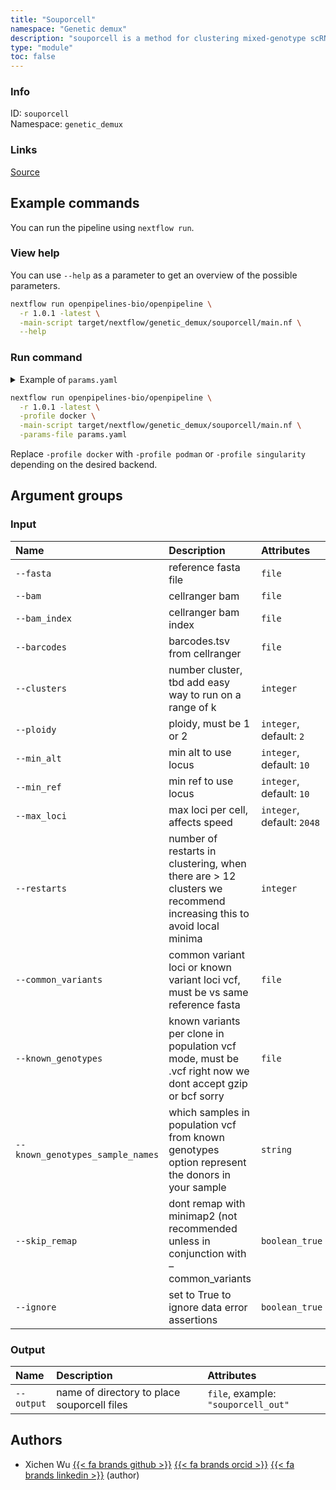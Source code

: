 ```yaml
---
title: "Souporcell"
namespace: "Genetic demux"
description: "souporcell is a method for clustering mixed-genotype scRNAseq experiments by individual."
type: "module"
toc: false
---
```


::: {.column-margin}

### Info

ID: `souporcell`  
Namespace: `genetic_demux`

### Links
[Source](https://github.com/openpipelines-bio/openpipeline/blob/1.0.1/./src/genetic_demux/souporcell){.btn-action .btn-sm .btn-info .btn role="button"}

:::



## Example commands

You can run the pipeline using `nextflow run`.

### View help

You can use `--help` as a parameter to get an overview of the possible parameters.

```bash
nextflow run openpipelines-bio/openpipeline \
  -r 1.0.1 -latest \
  -main-script target/nextflow/genetic_demux/souporcell/main.nf \
  --help
```

### Run command

<details>
<summary>Example of `params.yaml`</summary>
```yaml
# Input
# fasta: "path/to/file"
# bam: "path/to/file"
# bam_index: "path/to/file"
# barcodes: "path/to/file"
# clusters: 123
ploidy: 2
min_alt: 10
min_ref: 10
max_loci: 2048
# restarts: 123
# common_variants: "path/to/file"
# known_genotypes: "path/to/file"
# known_genotypes_sample_names: "foo"
skip_remap: false
ignore: false

# Output
# output: "$id.$key.output.output"

# Nextflow input-output arguments
publish_dir: # please fill in - example: "output/"
# param_list: "my_params.yaml"
```
</details>

```bash
nextflow run openpipelines-bio/openpipeline \
  -r 1.0.1 -latest \
  -profile docker \
  -main-script target/nextflow/genetic_demux/souporcell/main.nf \
  -params-file params.yaml
```

:::{.callout-note}
Replace `-profile docker` with `-profile podman` or `-profile singularity` depending on the desired backend.
:::

## Argument groups

### Input

|Name                             |Description                                                                                                       |Attributes                 |
|:--------------------------------|:-----------------------------------------------------------------------------------------------------------------|:--------------------------|
|`--fasta`                        |reference fasta file                                                                                              |`file`                     |
|`--bam`                          |cellranger bam                                                                                                    |`file`                     |
|`--bam_index`                    |cellranger bam index                                                                                              |`file`                     |
|`--barcodes`                     |barcodes.tsv from cellranger                                                                                      |`file`                     |
|`--clusters`                     |number cluster, tbd add easy way to run on a range of k                                                           |`integer`                  |
|`--ploidy`                       |ploidy, must be 1 or 2                                                                                            |`integer`, default: `2`    |
|`--min_alt`                      |min alt to use locus                                                                                              |`integer`, default: `10`   |
|`--min_ref`                      |min ref to use locus                                                                                              |`integer`, default: `10`   |
|`--max_loci`                     |max loci per cell, affects speed                                                                                  |`integer`, default: `2048` |
|`--restarts`                     |number of restarts in clustering, when there are > 12 clusters we recommend increasing this to avoid local minima |`integer`                  |
|`--common_variants`              |common variant loci or known variant loci vcf, must be vs same reference fasta                                    |`file`                     |
|`--known_genotypes`              |known variants per clone in population vcf mode, must be .vcf right now we dont accept gzip or bcf sorry          |`file`                     |
|`--known_genotypes_sample_names` |which samples in population vcf from known genotypes option represent the donors in your sample                   |`string`                   |
|`--skip_remap`                   |dont remap with minimap2 (not recommended unless in conjunction with --common_variants                            |`boolean_true`             |
|`--ignore`                       |set to True to ignore data error assertions                                                                       |`boolean_true`             |


### Output

|Name       |Description                                 |Attributes                          |
|:----------|:-------------------------------------------|:-----------------------------------|
|`--output` |name of directory to place souporcell files |`file`, example: `"souporcell_out"` |

## Authors


  * Xichen Wu [{{< fa brands github >}}](https://github.com/wxicu) [{{< fa brands orcid >}}](https://orcid.org/0009-0008-2168-4508) [{{< fa brands linkedin >}}](https://linkedin.com/in/xichen-wu) (author)
